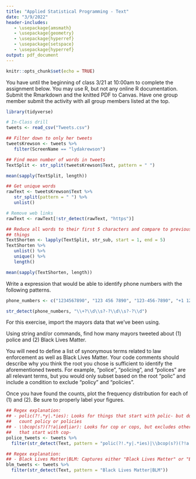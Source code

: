 ```yaml
---
title: "Applied Statistical Programming - Text"
date: "3/9/2022"
header-includes:
   - \usepackage{amsmath}
   - \usepackage{geometry}
   - \usepackage{hyperref}
   - \usepackage{setspace}
   - \usepackage{hyperref}
output: pdf_document
---
```


```r
knitr::opts_chunk$set(echo = TRUE)
```

\textbf{Write R code to answer the following questions. Write the code, and then
show what the computer returns when that code is run. Thoroughly comment your
solutions.}

You have until the beginning of class 3/21 at 10:00am to complete the assignment
below. You may use R, but not any online R documentation. Submit the Rmarkdown
and the knitted PDF to Canvas. Have one group member submit the activity with
all group members listed at the top.

```r
library(tidyverse)

# In-Class drill
tweets <- read_csv("Tweets.csv")

## Filter down to only her tweets
tweetsKrewson <- tweets %>%
   filter(ScreenName == "lydakrewson")

## Find mean number of words in tweets
TextSplit <- str_split(tweetsKrewson$Text, pattern = " ")

mean(sapply(TextSplit, length))

## Get unique words
rawText <- tweetsKrewson$Text %>%
   str_split(pattern = " ") %>%
   unlist()

# Remove web links
rawText <- rawText[!str_detect(rawText, "https")]

## Reduce all words to their first 5 characters and compare to previous two
## things
TextShorten <- lapply(TextSplit, str_sub, start = 1, end = 5)
TextShorten %>%
   unlist() %>%
   unique() %>%
   length() 

mean(sapply(TextShorten, length))
```


\section*{\texttt{regex} practice}

Write a \texttt{regex} expression that would be able to identify phone numbers
with the following patterns. 
\begin{itemize}
   \item 1234567890
   \item 123 456 7890
   \item 123-456-7890
   \item +1 1234567890
\end{itemize}

```r
phone_numbers <- c("1234567890", "123 456 7890", "123-456-7890", "+1 1234567890")

str_detect(phone_numbers, "\\+?\\d\\s?-?\\d\\s?-?\\d")
```

\section*{Text-as-Data}

For this exercise, import the mayors data that we've been using.
\begin{itemize}
   \item \small{\url{https://raw.githubusercontent.com/jmontgomery/jmontgomery.github.io/master/PDS/Datasets/Mayors.csv}}
\end{itemize}
Using string and/or \texttt{regex} commands, find how many mayors tweeted about
(1) police and (2) Black Lives Matter.

You will need to define a list of synonymous terms related to law enforcement as
well as Black Lives Matter. Your code comments should describe why you think the
root you chose is sufficient to identify the aforementioned tweets. For example,
"police", "policing", and "polices" are all relevant terms, but you would only
subset based on the root "polic" and include a condition to exclude "policy" and
"policies".

Once you have found the counts, plot the frequency distribution for each of (1)
and (2). Be sure to properly label your figures.


```r

## Regex explanation:
## - polic(?!.*y|.*ies): Looks for things that start with polic- but does not
##   count policy or policies
## - \\bcop(s?)(?!a|ied|iar): Looks for cop or cops, but excludes other words
##   that start with cop-
police_tweets <- tweets %>%
  filter(str_detect(Text, pattern = "polic(?!.*y|.*ies)|\\bcop(s?)(?!a|ied|iar)"))

## Regex explanation:
## - Black Lives Matter|BLM: Captures either "Black Lives Matter" or "BLM"
blm_tweets <- tweets %>%
  filter(str_detect(Text, pattern = "Black Lives Matter|BLM"))
```
